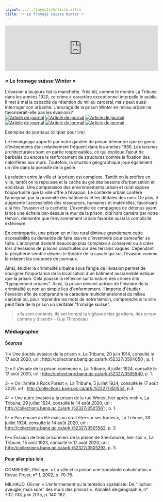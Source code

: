 ```yaml
---
layout: ../../layouts/Article.astro
title: '« Le fromage suisse Winter »'
---
```


<iframe width="100%" class="aspect-video" src="https://www.youtube.com/embed/S6GQj7lxEKw" title="YouTube video player" frameborder="0" allow="accelerometer; autoplay; clipboard-write; encrypted-media; gyroscope; picture-in-picture; web-share" allowfullscreen></iframe>
     
<Text>
  <h3>« Le fromage suisse Winter »</h3>
  L’évasion a toujours fait la manchette. Très tôt, comme le montre La Tribune dans les années 1920, ce crime à caractère exceptionnel interpelle le public. Il met à mal la capacité de rétention du milieu carcéral, mais peut aussi interroger son urbanité. L'ancrage de la prison Winter en milieu urbain ne favoriserait-elle pas les évasions?
</Text>
<div class="grid grid-cols-6 items-center gap-2">
  <a href="/assets/img/4juillet1924.png" target="_blank"><img src="/assets/img/4juillet1924.png" alt="Article de journal" class="mx-auto" /></a>
  <a href="/assets/img/30juillet1924-GT.png" target="_blank"><img src="/assets/img/30juillet1924-GT.png" alt="Article de journal"  class="mx-auto" /></a>
  <a href="/assets/img/15aout1923-GT.png" target="_blank"><img src="/assets/img/15aout1923-GT.png" alt="Article de journal"  class="mx-auto" /></a>
  <a href="/assets/img/20juin1914-GT.png" target="_blank"><img src="/assets/img/20juin1914-GT.png" alt="Article de journal"  class="mx-auto" /></a>
  <a href="/assets/img/29juillet1924-GT.png" target="_blank"><img src="/assets/img/29juillet1924-GT.png" alt="Article de journal"  class="mx-auto" /></a>
  <a href="/assets/img/5juillet1924-GT.png" target="_blank"><img src="/assets/img/5juillet1924-GT.png" alt="Article de journal"  class="mx-auto" /></a>
</div>
<p class="px-20 text-center text-gray-700 text-xs">Exemples de journaux (cliquer pour lire)</p>
<Text>
Le témoignage apporté par notre gardien de prison démontre que ce genre d’événements était relativement fréquent dans les années 1980. Les lacunes architecturales sont en partie responsables, ce qui explique l’ajout de barbelés ou encore le renforcement de structures comme la fixation des calorifères aux murs. Toutefois, la situation géographique joue également un rôle dans la porosité de la geôle.

La relation entre la ville et la prison est complexe. Tantôt on la préfère en ville, tantôt on la repousse et la cache au gré des besoins d’urbanisation et sociétaux. Une comparaison des environnements urbain et rural expose l’opportunité que la ville offre à l’évasion. Le contexte urbain confère l’anonymat par la proximité des bâtiments et les dédales des rues. De plus, il augmente l’accessibilité des ressources, humaines et matérielles, favorisant à la fois l’évasion et la cachette.  L’exemple de compagnes de détenus ayant lancé une échelle par-dessus le mur de la prison, cité hors caméra par notre témoin, démontre que l’environnement urbain favorise aussi la complicité extérieure.

En contrepartie, une prison en milieu rural diminue grandement cette accessibilité ou demande de faire œuvre d’inventivité pour camoufler sa fuite. L'anonymat devient beaucoup plus complexe à conserver ou à créer lors d'évasions de prisons construites sur des terrains vagues. Cependant, la périphérie semble devenir le théâtre de la cavale qui suit l’évasion comme le relatent les coupures de journaux.

Ainsi, étudier la criminalité urbaine sous l’angle de l’évasion permet de souligner l'importance de la localisation d'un bâtiment aussi emblématique que la prison. Cela pousse la réflexion sur la nature des crimes dits "typiquement urbains". Ainsi, la prison devient actrice de l'histoire de la criminalité et non un simple lieu d'enfermement. Il importe d'étudier l'évasion afin de comprendre le caractère multidimensionnel du milieu carcéral ou, pour reprendre les mots de notre témoin, comprendre si la ville peut faire de la prison un véritable "fromage suisse".
</Text>

<Text>
  <blockquote>«Ils sont contents, ils ont trompé la vigilance des gardiens, des screw comme y disent!» - Guy Thibodeau</blockquote>
</Text>
<Chapitres 
  description=""
  chapitres={
    [
      {label: "Parole à la prison - Présentation", url: "/2020/parole-prison-1"},
      {label: "Prostitution", url: "/2020/parole-prison-2"},
      {label: "Évasion", url: "/2020/parole-prison-3", current: true},
      {label: "Conditions de vie", url: "/2020/parole-prison-4"},
    ]
  }
/>

<div class="p-10 lg:p-24 py-5 lg:py-12 text-sm bg-gray-400">
  <h3>Médiagraphie</h3>
<h4>Sources</h4>
1-« Une double évasion de la prison », La Tribune, 20 juin 1914, consulté le 17 août 2020, url : http://collections.banq.qc.ca/ark:/52327/3504050 , p. 1.

2-« Il s’évade de la prison commune », La Tribune, 4 juillet 1924, consulté le 17 août 2020, url : http://collections.banq.qc.ca/ark:/52327/3505540, p. 1.

3- « On l’arrête à Rock Forest », La Tribune, 5 juillet 1924, consulté le 17 août 2020, url : http://collections.banq.qc.ca/ark:/52327/350554, p.3.

4- « Une autre évasion à la prison de la rue Winter, hier après-midi », La Tribune, 29 juillet 1924, consulté le 14 août 2020, url : http://collections.banq.qc.ca/ark:/52327/3505561 , p. 1.

5- « Pas encore arrêté mais on croit être sur ses traces », La Tribune, 30 juillet 1924, consulté le 14 août 2020, url : http://collections.banq.qc.ca/ark:/52327/3505562, p. 3.

6-« Évasion de trois prisonniers de la prison de Sherbrooke, hier soir », La Tribune, 15 août 1923, consulté le 17 août 2020, url : http://collections.banq.qc.ca/ark:/52327/3505293, p. 3.

<h4>Pour aller plus loin</h4>
COMBESSIE, Philippe. « La ville et la prison une troublante cohabitation ». Revue Projet, n° 1, 2002, p. 70‑76.

MILHAUD, Olivier. « L’enfermement ou la tentation spatialiste: De “l’action aveugle, mais sûre” des murs des prisons ». Annales de géographie, n° 702‑703, juin 2015, p. 140‑162.
</div>